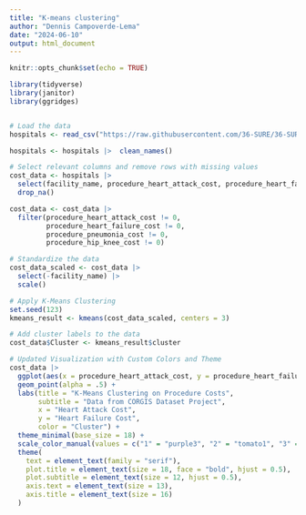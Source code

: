 ```yaml
---
title: "K-means clustering"
author: "Dennis Campoverde-Lema"
date: "2024-06-10"
output: html_document
---
```


```r
knitr::opts_chunk$set(echo = TRUE)
```


```r
library(tidyverse)
library(janitor)
library(ggridges)


# Load the data
hospitals <- read_csv("https://raw.githubusercontent.com/36-SURE/36-SURE.github.io/main/data/hospitals.csv")

hospitals <- hospitals |>  clean_names()


```


```r
# Select relevant columns and remove rows with missing values
cost_data <- hospitals |> 
  select(facility_name, procedure_heart_attack_cost, procedure_heart_failure_cost, procedure_pneumonia_cost, procedure_hip_knee_cost) |> 
  drop_na()

cost_data <- cost_data |> 
  filter(procedure_heart_attack_cost != 0,
         procedure_heart_failure_cost != 0,
         procedure_pneumonia_cost != 0,
         procedure_hip_knee_cost != 0)

# Standardize the data
cost_data_scaled <- cost_data |> 
  select(-facility_name) |> 
  scale()

# Apply K-Means Clustering
set.seed(123)
kmeans_result <- kmeans(cost_data_scaled, centers = 3)

# Add cluster labels to the data
cost_data$Cluster <- kmeans_result$cluster


```


```r
# Updated Visualization with Custom Colors and Theme
cost_data |> 
  ggplot(aes(x = procedure_heart_attack_cost, y = procedure_heart_failure_cost, color = as.factor(Cluster))) +
  geom_point(alpha = .5) +
  labs(title = "K-Means Clustering on Procedure Costs", 
       subtitle = "Data from CORGIS Dataset Project",
       x = "Heart Attack Cost", 
       y = "Heart Failure Cost", 
       color = "Cluster") +
  theme_minimal(base_size = 18) +
  scale_color_manual(values = c("1" = "purple3", "2" = "tomato1", "3" = "seagreen")) +
  theme(
    text = element_text(family = "serif"),
    plot.title = element_text(size = 18, face = "bold", hjust = 0.5),
    plot.subtitle = element_text(size = 12, hjust = 0.5),
    axis.text = element_text(size = 13),
    axis.title = element_text(size = 16)
  )


```


